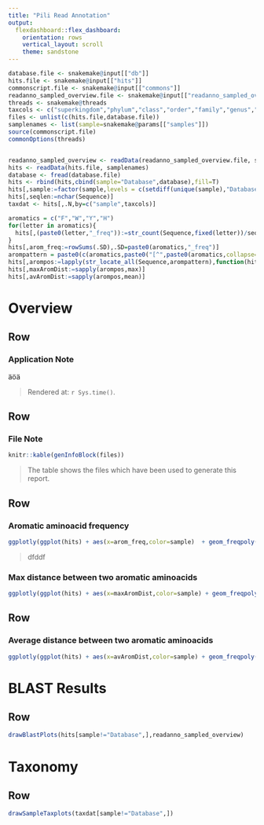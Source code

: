 ```yaml
---
title: "Pili Read Annotation"
output: 
  flexdashboard::flex_dashboard:
    orientation: rows
    vertical_layout: scroll
    theme: sandstone
---
```


```r
database.file <- snakemake@input[["db"]]
hits.file <- snakemake@input[["hits"]]
commonscript.file <- snakemake@input[["commons"]]
readanno_sampled_overview.file <- snakemake@input[["readanno_sampled_overview"]]
threads <- snakemake@threads
taxcols <- c("superkingdom","phylum","class","order","family","genus","species")
files <- unlist(c(hits.file,database.file))
samplenames <- list(sample=snakemake@params[["samples"]])
source(commonscript.file)
commonOptions(threads)


readanno_sampled_overview <- readData(readanno_sampled_overview.file, samplenames)
hits <- readData(hits.file, samplenames)
database <- fread(database.file)
hits <- rbind(hits,cbind(sample="Database",database),fill=T)
hits[,sample:=factor(sample,levels = c(setdiff(unique(sample),"Database"),"Database"),ordered = T)]
hits[,seqlen:=nchar(Sequence)]
taxdat <- hits[,.N,by=c("sample",taxcols)]

aromatics = c("F","W","Y","H")
for(letter in aromatics){
  hits[,(paste0(letter,"_freq")):=str_count(Sequence,fixed(letter))/seqlen]
}
hits[,arom_freq:=rowSums(.SD),.SD=paste0(aromatics,"_freq")]
arompattern = paste0(c(aromatics,paste0("[^",paste0(aromatics,collapse=""),"]$")),collapse ="|")
hits[,arompos:=lapply(str_locate_all(Sequence,arompattern),function(hits)c(1,hits[,1]))]
hits[,maxAromDist:=sapply(arompos,max)]
hits[,avAromDist:=sapply(arompos,mean)]


```

Overview
=================

Row
--------------------------------------

### Application Note

äöä

> Rendered at: `r Sys.time()`.

Row
--------------------------------------

### File Note

```r
knitr::kable(genInfoBlock(files))
```
> The table shows the files which have been used to generate this report.

Row
---------------------------------------

### Aromatic aminoacid frequency

```r
ggplotly(ggplot(hits) + aes(x=arom_freq,color=sample)  + geom_freqpoly(binwidth=0.005) + xlab("Aromatic aminoacid frequency")+ylab("Count"))
```

> dfddf

### Max distance between two aromatic aminoacids

```r
ggplotly(ggplot(hits) + aes(x=maxAromDist,color=sample) + geom_freqpoly(binwidth=1)  + xlab("Max distance between two aromatic amino acids (And Start+End)")+ylab("Count")+labs(color="Sample"))
```

Row
---------------------------------------


### Average distance between two aromatic aminoacids

```r
ggplotly(ggplot(hits) + aes(x=avAromDist,color=sample) + geom_freqpoly(binwidth=1)  + xlab("Average distance between two aromatic amino acids (And Start+End)")+ylab("Count")+labs(color="Sample"))
```

BLAST Results
===========================

Row
---------------------------------------

```r
drawBlastPlots(hits[sample!="Database",],readanno_sampled_overview)
```


Taxonomy
===========================

Row
---------------------------------------

```r
drawSampleTaxplots(taxdat[sample!="Database",])
```

